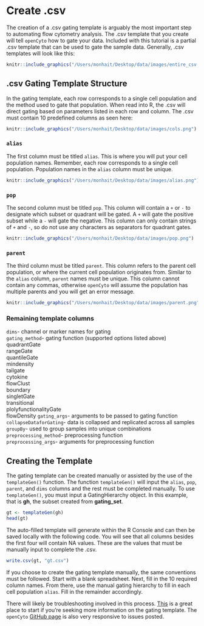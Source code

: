 # Create .csv 

The creation of a .csv gating template is arguably the most important step to automating flow cytometry analysis. The .csv template that you create will tell `openCyto` how to gate your data. Included with this tutorial is a partial .csv template that can be used to gate the sample data. Generally, .csv templates will look like this:

```r
knitr::include_graphics("/Users/monhait/Desktop/data/images/entire_csv.png")
```

## .csv Gating Template Structure  

In the gating template, each row corresponds to a single cell population and the method used to gate that population. When read into R, the .csv will direct gating based on parameters listed in each row and column. The .csv must contain 10 predefined columns as seen here:

```r
knitr::include_graphics("/Users/monhait/Desktop/data/images/cols.png")
```

### `alias`  

The first column must be titled `alias`. This is where you will put your cell population names. Remember, each row corresponds to a single cell population. Population names in the `alias` column must be unique. 

```r
knitr::include_graphics("/Users/monhait/Desktop/data/images/alias.png")
```

### `pop`  

The second column must be titled `pop`. This column will contain a `+` or `-` to designate which subset or quadrant will be gated. A `+` will gate the positive subset while a `-` will gate the negative. This column can only contain strings of `+` and `-`, so do not use any characters as separators for quadrant gates.  

```r
knitr::include_graphics("/Users/monhait/Desktop/data/images/pop.png")
```

### `parent`  

The third column must be titled `parent`. This column refers to the parent cell population, or where the current cell population originates from. Similar to the `alias` column, `parent` names must be unique. This column cannot contain any commas, otherwise `openCyto` will assume the population has multiple parents and you will get an error message.  

```r
knitr::include_graphics("/Users/monhait/Desktop/data/images/parent.png")
```

### Remaining template columns  


`dims`- channel or marker names for gating  
`gating_method`- gating function (supported options listed above)  
quadrantGate  
rangeGate  
quantileGate  
mindensity  
tailgate  
cytokine  
flowClust  
boundary  
singletGate  
transitional  
plolyfunctionalityGate  
flowDensity 
`gating_args`- arguments to be passed to gating function
`collapseDataforGating`- data is collapsed and replicated across all samples  
`groupBy`- used to group samples into unique combinations  
`preprocessing_method`- preprocessing function  
`preprocessing_args`- arguments for preprocessing function  

## Creating the Template    

The gating template can be created manually or assisted by the use of the `templateGen()` function. The function `templateGen()` will input the `alias`, `pop`, `parent`, and `dims` columns and the rest must be completed manually. To use `templateGen()`, you must input a GatingHierarchy object. In this example, that is **gh**, the subset created from **gating_set**.  

```r
gt <- templateGen(gh)
head(gt)
```

The auto-filled template will generate within the R Console and can then be saved locally with the following code. You will see that all columns besides the first four will contain NA values. These are the values that must be manually input to complete the .csv.  

```r
write.csv(gt, "gt.csv")
```

If you choose to create the gating template manually, the same conventions must be followed. Start with a blank spreadsheet. Next, fill in the 10 required column names. From there, use the manual gating hierarchy to fill in each cell population `alias`. Fill in the remainder accordingly.  

There will likely be troubleshooting involved in this process. [This](https://www.bioconductor.org/packages/devel/bioc/vignettes/openCyto/inst/doc/HowToWriteCSVTemplate.html#14_gating_method_that_generates_multiple_populations) is a great place to start if you're seeking more information on the gating template. The `openCyto` [GitHub page](https://github.com/RGLab/openCyto) is also very responsive to issues posted.  

